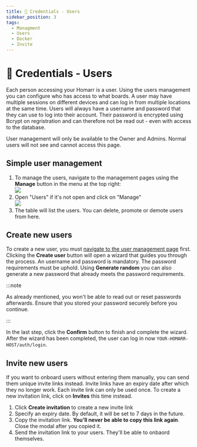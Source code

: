 ```yaml
---
title: 👤 Credentials - Users
sidebar_position: 3
tags:
  - Managment
  - Users
  - Docker
  - Invite
---
```


# 👤 Credentials - Users

Each person accessing your Homarr is a user. Using the users management you can configure who has access to what boards.
A user may have multiple sessions on different devices and can log in from multiple locations at the same time.
Users will always have a username and password that they can use to log into their account.
Their password is encrypted using Bcrypt on regristration and can therefore not be read out - even with access to the database.

User management will only be available to the Owner and Admins. Normal users will not see and cannot access this page.

## Simple user management

1. To manage the users, navigate to the management pages using the **Manage** button in the menu at the top right: <br/> ![](img/img-navigate-manage.png)
2. Open "Users" if it's not open and click on "Manage" <br/> ![](img/img-manage-navbar.png)
3. The table will list the users. You can delete, promote or demote users from here.

## Create new users

To create a new user, you must [navigate to the user management page](#simple-user-management) first.
Clicking the **Create user** button will open a wizard that guides you through the process.
An username and password is mandatory. The password requirements must be uphold.
Using **Generate random** you can also generate a new password that already meets the password requirements.

:::note

As already mentioned, you won't be able to read out or reset passwords afterwards.
Ensure that you stored your password securely before you continue.

:::

In the last step, click the **Confirm** button to finish and complete the wizard.
After the wizard has been completed, the user can log in now ``YOUR-HOMARR-HOST/auth/login``.

## Invite new users

If you want to onboard users without entering them manually, you can send them unique invite links instead.
Invite links have an expiry date after which they no longer work.
Each invite link can only be used once. To create a new invitation link, click on **Invites** this time instead.

1. Click **Create invitation** to create a new invite link
2. Specify an expiry date. By default, it will be set to 7 days in the future.
3. Copy the invitation link. **You'll never be able to copy this link again**. Close the modal after you copied it.
4. Send the invitation link to your users. They'll be able to onbaord themselves.